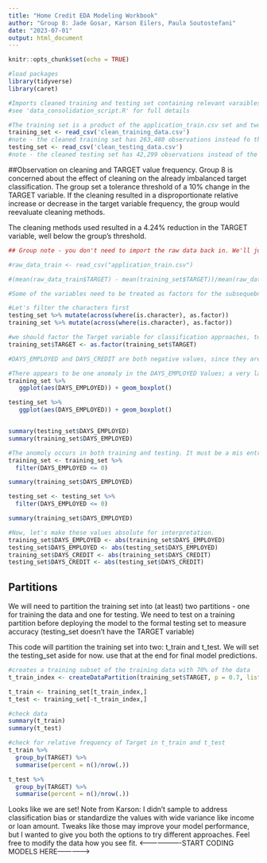 ```yaml
---
title: "Home Credit EDA Modeling Workbook"
author: "Group 8: Jade Gosar, Karson Eilers, Paula Soutostefani"
date: "2023-07-01"
output: html_document
---
```


```r
knitr::opts_chunk$set(echo = TRUE)
```


```r
#load packages
library(tidyverse)
library(caret)
```


```r
#Imports cleaned training and testing set containing relevant varaibles and no na values
#see 'data_consolidation_script.R' for full details

#The training set is a product of the application_train.csv set and two values from 
training_set <- read_csv('clean_training_data.csv')
#note - the cleaned training set has 263,480 observations instead fo the 307511 in the origina file
testing_set <- read_csv('clean_testing_data.csv')
#note - the cleaned testing set has 42,299 observations instead of the 48,744

```
##Observation on cleaning and TARGET value frequency.
Group 8 is concerned about the effect of cleaning on the already imbalanced target classification. The group set a tolerance threshold of a 10% change in the TARGET variable. If the cleaning resulted in a disproportionate relative increase or decrease in the target variable frequency, the group would reevaluate cleaning methods.

The cleaning methods used resulted in a 4.24% reduction in the TARGET variable, well below the group's threshold. 

```r
## Group note - you don't need to import the raw data back in. We'll just uncomment this in the final submissiont to demonstrate the change percentage in the TARGET variable

#raw_data_train <- read_csv("application_train.csv")

#(mean(raw_data_train$TARGET) - mean(training_set$TARGET))/mean(raw_data_train$TARGET)

```


```r
#Some of the variables need to be treated as factors for the subsequebnt modeling steps

#Let's filter the characters first
testing_set %>% mutate(across(where(is.character), as.factor))
training_set %>% mutate(across(where(is.character), as.factor))

#we should factor the Target variable for classification approaches, too.
training_set$TARGET <- as.factor(training_set$TARGET)

#DAYS_EMPLOYED and DAYS_CREDIT are both negative values, since they are past date - current date. Let's make them absolute values to be easier to interpret. 

#There appears to be one anomaly in the DAYS_EMPLOYED Values; a very large positive number. 
training_set %>%
   ggplot(aes(DAYS_EMPLOYED)) + geom_boxplot()

testing_set %>%
   ggplot(aes(DAYS_EMPLOYED)) + geom_boxplot()


summary(testing_set$DAYS_EMPLOYED)
summary(training_set$DAYS_EMPLOYED)

#The anomoly occurs in both training and testing. It must be a mis entry as it's impossible to work 365,243 days in a human lifetime. We will remove it from both sets.
training_set <- training_set %>%
  filter(DAYS_EMPLOYED <= 0)

summary(training_set$DAYS_EMPLOYED)

testing_set <- testing_set %>%
  filter(DAYS_EMPLOYED <= 0)

summary(training_set$DAYS_EMPLOYED)

#Now, let's make these values absolute for interpretation.
training_set$DAYS_EMPLOYED <- abs(training_set$DAYS_EMPLOYED)
testing_set$DAYS_EMPLOYED <- abs(testing_set$DAYS_EMPLOYED)
training_set$DAYS_CREDIT <- abs(training_set$DAYS_CREDIT)
testing_set$DAYS_CREDIT <- abs(testing_set$DAYS_CREDIT)

```
## Partitions
We will need to partition the training set into (at least) two partitions - one for training the data and one for testing. We need to test on a training partition before deploying the model to the formal testing set to measure accuracy (testing_set doesn't have the TARGET variable)

This code will partition the training set into two: t_train and t_test. We will set the testing_set aside for now. use that at the end for final model predictions. 

```r
#creates a training subset of the training data with 70% of the data
t_train_index <- createDataPartition(training_set$TARGET, p = 0.7, list=FALSE)

t_train <- training_set[t_train_index,]
t_test <- training_set[-t_train_index,]

#check data
summary(t_train)
summary(t_test)

#check for relative frequency of Target in t_train and t_test
t_train %>%
  group_by(TARGET) %>%
  summarise(percent = n()/nrow(.))

t_test %>%
  group_by(TARGET) %>%
  summarise(percent = n()/nrow(.))

```


Looks like we are set! 
Note from Karson: I didn't sample to address classification bias or standardize the values with wide variance like income or loan amount. Tweaks like those may improve your model performance, but I wanted to give you both the options to try different approaches. Feel free to modify the data how you see fit. 
<-------------------START CODING MODELS HERE--------------->





```r


```



```r


```



```r


```


```r


```


```r


```